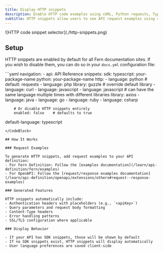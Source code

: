```yaml
---
title: Display HTTP snippets
description: Enable HTTP code examples using cURL, Python requests, TypeScript fetch, and more from the request examples documented in your API definition.
subtitle: HTTP snippets allow users to see API request examples using common HTTP clients like cURL, TypeScript, Python, C#, Go, Java, PHP, Ruby, and Swift.
---
```


<Frame>
![HTTP code snippet selector](./http-snippets.png)
</Frame>

## Setup

HTTP snippets are enabled by default for all Fern documentation sites. If you wish to disable them, you can do so in your `docs.yml` configuration file:

<CodeBlock title="docs.yml">
```yaml 
navigation:
  - api: API Reference
    snippets:
      sdk:
        typescript: your-package-name
        python: your-package-name
      http:
        - language: python    # default: requests
        - language: php
          library: guzzle   # override default library
        - language: curl
        - language: javascript
        - language: javascript # can have the same language multiple times with different libraries
          library: axios
        - language: java
        - language: go
        - language: ruby
        - language: csharp
        
        # Or disable HTTP snippets entirely
        enabled: false    # defaults to true

default-language: typescript
```
</CodeBlock>

## How It Works

### Request Examples

To generate HTTP snippets, add request examples to your API definition:
- For Fern Definition: Follow the [examples documentation](/learn/api-definition/fern/examples)
- For OpenAPI: Follow the [request/response examples documentation](/learn/api-definition/openapi/extensions/others#request--response-examples)

### Generated Features

HTTP snippets automatically include:
- Authentication headers with placeholders (e.g., `<apiKey>`)
- Query parameters and request body formatting
- Content-Type headers
- Error handling patterns
- SSL/TLS configuration where applicable

### Display Behavior

- If your API has SDK snippets, those will be shown by default
- If no SDK snippets exist, HTTP snippets will display automatically
- User language preferences are saved client-side